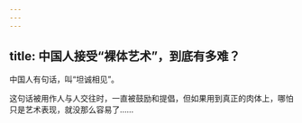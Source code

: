 ```yaml
---
---
---
```

title: 中国人接受“裸体艺术”，到底有多难？
---




中国人有句话，叫“坦诚相见”。

这句话被用作人与人交往时，一直被鼓励和提倡，但如果用到真正的肉体上，哪怕只是艺术表现，就没那么容易了……